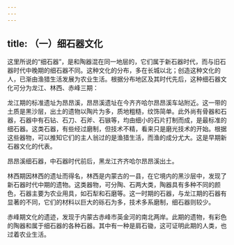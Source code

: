 ```yaml
---
---
---
```

title: （一）细石器文化
---



这里所说的“细石器”，是和陶器混在同一地层的，它们属于新石器时代，而与旧石器时代中晚期的细石器不同。这种文化的分布，多在长城以北；创造这种文化的人，已渐由渔猎生活发展为农业生活。根据分布地区及其时代先后，这种细石器文化可分为龙江、林西、赤峰三期：

龙江期的标准遗址为昂昂溪，昂昂溪遗址在今齐齐哈尔昂昂溪车站附近。这一带的土质是黑沙层，出土的遗物以陶片为多，质地粗糙，纹饰简单。此外尚有骨器和石器，石器中有石钻、石刀、石斧、石镞等，均由细小的石片打制而成，是最标准的细石器。这类石器，有些经过磨制，但技术不精，看来只是磨光技术的开始。根据这些器物，可以推知它们的主人翁过的是渔猎生活，而渔的成分尤大。这是早期新石器文化的代表。

昂昂溪细石器，中石器时代前后，黑龙江齐齐哈尔昂昂溪出土。

林西期因林西的遗址而得名，林西是内蒙古的一县，在它境内的黑沙层中，发现了新石器时代中期的遗物。这类器物，可分陶、石两大类，陶器具有多种不同的颜色，石器主要为农业用具，如石犁和石磨等。这一时期的石器，与龙江期的石器有显著的不同，它们的材料以巨大的砾石为多，技术多系磨制，细石器则较少。

赤峰期文化的遗迹，发现于内蒙古赤峰市英金河的南北两岸。此期的遗物，有彩色的陶器和属于细石器的各种石器。其中有一种是肩石锄，这可证明此期的人类，也过着农业生活。